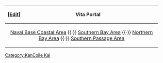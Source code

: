 

{| class="wikitable mw-collapsible {{#ifeq:{{#sub:{{PAGENAME}}|0|12}}|KanColle Kai||mw-collapsed}}" align="center"
|-
!<span style="padding:20px">Vita Portal</span><span style="float:left"><nowiki>[</nowiki>[http://kancolle.wikia.com/wiki/Template:VitaMapportal?action=edit Edit]<nowiki>]</nowiki></span>
|-
|style="text-align:center;" |[[KanColle Kai/鎮守府海域|Naval Base Coastal Area]] {{·}} [[KanColle Kai/南方泊地海域|Southern Bay Area]] {{·}} [[KanColle Kai/北方泊地海域|Northern Bay Area]] {{·}} [[KanColle Kai/南方連絡海域|Southern Passage Area]]
|}
[[Category:KanColle Kai]]